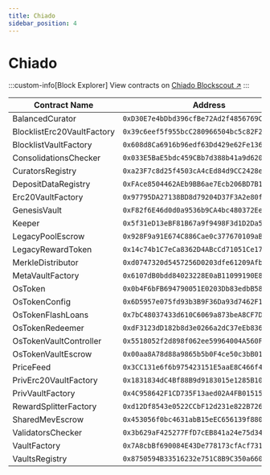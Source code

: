 ```yaml
---
title: Chiado
sidebar_position: 4
---
```


# Chiado

:::custom-info[Block Explorer]
View contracts on [Chiado Blockscout ↗](https://gnosis-chiado.blockscout.com)
:::

| Contract Name | Address |
|---------------|---------|
| BalancedCurator | `0xD30E7e4bDbd396cfBe72Ad2f4856769C54eA6b0b` |
| BlocklistErc20VaultFactory | `0x39c6eef5f955bcC280966504bc5c82F2394Fa368` |
| BlocklistVaultFactory | `0x608d8Ca6916b96edf63Dd429e62Fe1366ae6f3B5` |
| ConsolidationsChecker | `0x033E5BaE5bdc459CBb7d388b41a9d62020Be810F` |
| CuratorsRegistry | `0xa23F7c8d25f4503cA4cEd84d9CC2428e8745933C` |
| DepositDataRegistry | `0xFAce8504462AEb9BB6ae7Ecb206BD7B1EdF7956D` |
| Erc20VaultFactory | `0x97795DA27138BD8d79204D37F3A2e80fA4d30488` |
| GenesisVault | `0xF82f6E46d0d0a9536b9CA4bc480372EeaFcd9E6c` |
| Keeper | `0x5f31eD13eBF81B67a9f9498F3d1D2Da553058988` |
| LegacyPoolEscrow | `0x928F9a91E674C886Cae0c377670109aBeF7e19d6` |
| LegacyRewardToken | `0x14c74b1C7eCa8362D4ABcCd71051Ce174d61a3D4` |
| MerkleDistributor | `0xd0747320d5457256D0203dfe61209Afbb90d22D7` |
| MetaVaultFactory | `0x6107dB0bdd84023228E0aB11099190E88B073c1D` |
| OsToken | `0x0b4F6bFB694790051E0203Db83edbB5888099556` |
| OsTokenConfig | `0x6D5957e075fd93b3B9F36Da93d7462F14387706d` |
| OsTokenFlashLoans | `0x7bC48037433d610C6069a873beA8CF7D3cE1Ff01` |
| OsTokenRedeemer | `0xdF3123dD182b8d3e0266a2dC37eEb8366d149B5A` |
| OsTokenVaultController | `0x5518052f2d898f062ee59964004A560F24E2eE7d` |
| OsTokenVaultEscrow | `0x00aa8A78d88a9865b5b0F4ce50c3bB018c93FBa7` |
| PriceFeed | `0x3CC131e6f6b975423151E5aaE8C466f4f81A8A4c` |
| PrivErc20VaultFactory | `0x1831834dC4Bf88B9d9183015e1285B105Ec2FdC9` |
| PrivVaultFactory | `0x4C958642F1CD735F13aed02A4FB015153edDf8Fd` |
| RewardSplitterFactory | `0xd12Df8543e0522CCbF12d231e822B7264c634775` |
| SharedMevEscrow | `0x453056f0bc4631abB15eEC656139f88067668E3E` |
| ValidatorsChecker | `0x3b629aF425277FfD7cEB841a24e75d34F868651C` |
| VaultFactory | `0x7A8cbBf690084E43De778173cfAcf7313c9122DD` |
| VaultsRegistry | `0x8750594B33516232e751C8B9C350a660cD5f1BB8` |